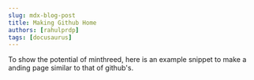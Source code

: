 ```yaml
---
slug: mdx-blog-post
title: Making Github Home
authors: [rahulprdp]
tags: [docusaurus]
---
```


To show the potential of minthreed, here is an example snippet to make a anding page similar to that of github's.


